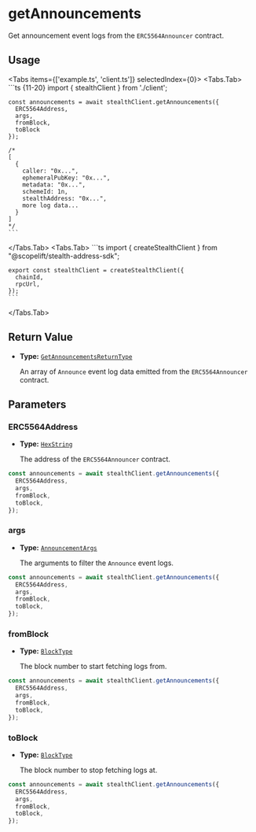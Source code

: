 
# getAnnouncements

Get announcement event logs from the `ERC5564Announcer` contract.

## Usage

<Tabs items={['example.ts', 'client.ts']} selectedIndex={0}>
  <Tabs.Tab>
    ```ts {11-20}
    import { stealthClient } from './client';

    const announcements = await stealthClient.getAnnouncements({
      ERC5564Address,
      args,
      fromBlock,
      toBlock
    });

    /*
    [
      {
        caller: "0x...",
        ephemeralPubKey: "0x...",
        metadata: "0x...",
        schemeId: 1n,
        stealthAddress: "0x...",
        more log data...
      }
    ]
    */
    ```

  </Tabs.Tab>
  <Tabs.Tab>
    ```ts
    import { createStealthClient } from "@scopelift/stealth-address-sdk";

    export const stealthClient = createStealthClient({
      chainId,
      rpcUrl,
    });
    ```

  </Tabs.Tab>
</Tabs>

## Return Value

- **Type:** [`GetAnnouncementsReturnType`](../glossary/types.md#getannouncementsreturntype)

  An array of `Announce` event log data emitted from the `ERC5564Announcer` contract.

## Parameters

### ERC5564Address

- **Type:** [`HexString`](../glossary/types.md#hexstring)

  The address of the `ERC5564Announcer` contract.

```ts {2}
const announcements = await stealthClient.getAnnouncements({
  ERC5564Address,
  args,
  fromBlock,
  toBlock,
});
```

### args

- **Type:** [`AnnouncementArgs`](../glossary/types.md#announcementargs)

  The arguments to filter the `Announce` event logs.

```ts {3}
const announcements = await stealthClient.getAnnouncements({
  ERC5564Address,
  args,
  fromBlock,
  toBlock,
});
```

### fromBlock

- **Type:** [`BlockType`](../glossary/types.md#blocktype)

  The block number to start fetching logs from.

```ts {4}
const announcements = await stealthClient.getAnnouncements({
  ERC5564Address,
  args,
  fromBlock,
  toBlock,
});
```

### toBlock

- **Type:** [`BlockType`](../glossary/types.md#blocktype)

  The block number to stop fetching logs at.

```ts {5}
const announcements = await stealthClient.getAnnouncements({
  ERC5564Address,
  args,
  fromBlock,
  toBlock,
});
```
